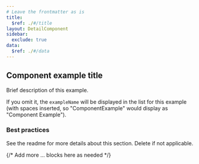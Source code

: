 ```yaml
---
# Leave the frontmatter as is
title:
  $ref: ./#/title
layout: DetailComponent
sidebar:
  exclude: true
data:
  $ref: ./#/data
---
```


<LivePreviewControls>

<LivePreview componentName="component-name" exampleName="ComponentExample">

## Component example title

Brief description of this example.

If you omit it, the `exampleName` will be displayed in the list for this example
(with spaces inserted, so "ComponentExample" would display as
"Component Example").

### Best practices

See the readme for more details about this section. Delete if not applicable.

</LivePreview>

{/* Add more <LivePreview>...</LivePreview> blocks here as needed */}

</LivePreviewControls>
